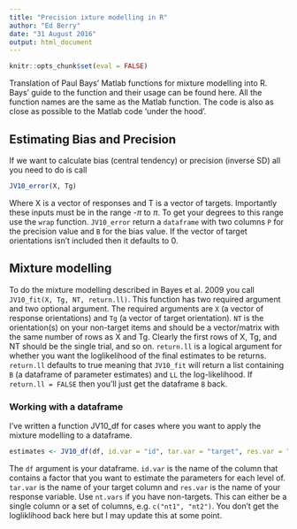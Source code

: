 ```yaml
---
title: "Precision ixture modelling in R"
author: "Ed Berry"
date: "31 August 2016"
output: html_document
---
```


```r
knitr::opts_chunk$set(eval = FALSE)
```

Translation of Paul Bays' Matlab functions for mixture modelling into R. Bays' guide to the function and their usage can be found here. All the function names are the same as the Matlab function. The code is also as close as possible to the Matlab code 'under the hood'.

## Estimating Bias and Precision

If we want to calculate bias (central tendency) or precision (inverse SD) all you need to do is call

```r{}
JV10_error(X, Tg)
```

Where X is a vector of responses and T is a vector of targets. Importantly these inputs must be in the range -$\pi$ to $\pi$. To get your degrees to this range use the `wrap` function. `JV10_error` return a `dataframe` with two columns `P` for the precision value and `B` for the bias value. If the vector of target orientations isn't included then it defaults to 0. 

## Mixture modelling

To do the mixture modelling described in Bayes et al. 2009 you call `JV10_fit(X, Tg, NT, return.ll)`. This function has two required argument and two optional argument. The required arguments are `X` (a vector of response orientations) and `Tg` (a vector of target orientation). `NT` is the orientation(s) on your non-target items and should be a vector/matrix with the same number of rows as X and Tg. Clearly the first rows of X, Tg, and NT should be the single trial, and so on. `return.ll` is a logical argument for whether you want the loglikelihood of the final estimates to be returns. `return.ll` defaults to true meaning that `JV10_fit` will return a list containing `B` (a dataframe of parameter estimates) and `LL` the log-likelihood. If `return.ll = FALSE` then you'll just get the dataframe `B` back.

### Working with a dataframe

I've written a function JV10_df for cases where you want to apply the mixture modelling to a dataframe.

```r{}
estimates <- JV10_df(df, id.var = "id", tar.var = "target", res.var = "response", nt.vars = NULL)
```
The `df` argument is your dataframe. `id.var` is the name of the column that contains a factor that you want to estimate the parameters for each level of. `tar.var` is the name of your target column and `res.var` is the name of your response variable. Use `nt.vars` if you have non-targets. This can either be a single column or a set of columns, e.g. `c("nt1", "nt2")`. You don't get the logliklihood back here but I may update this at some point. 
